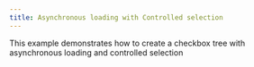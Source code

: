 ```yaml
---
title: Asynchronous loading with Controlled selection
---
```


This example demonstrates how to create a checkbox tree with asynchronous loading and controlled selection


<CodeTabs component={TreeView} js={js} css={css} />
